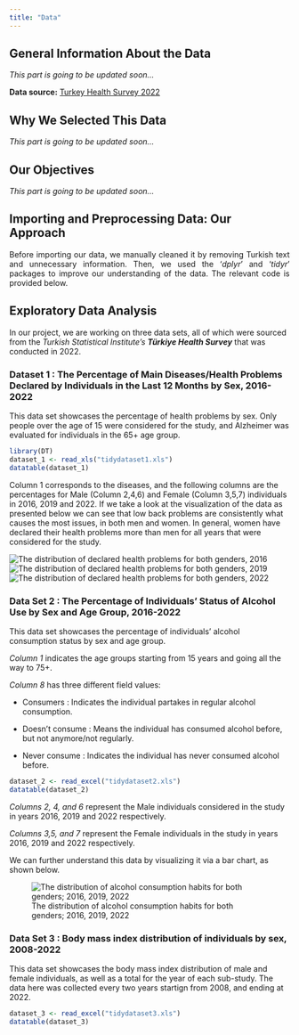 ```yaml
---
title: "Data"
---
```


## General Information About the Data

*This part is going to be updated soon...*

**Data source:** [Turkey Health Survey 2022](https://data.tuik.gov.tr/Bulten/Index?p=Turkiye-Saglik-Arastirmasi-2022-49747)

## Why We Selected This Data

*This part is going to be updated soon...*

## Our Objectives

*This part is going to be updated soon...*

## Importing and Preprocessing Data: Our Approach

::: {style="text-align: justify"}
Before importing our data, we manually cleaned it by removing Turkish text and unnecessary information. Then, we used the '*dplyr*' and '*tidyr*' packages to improve our understanding of the data. The relevant code is provided below.
:::

## Exploratory Data Analysis

In our project, we are working on three data sets, all of which were sourced from the *Turkish Statistical Institute's* ***Türkiye Health Survey*** that was conducted in 2022.

### Dataset 1 : The Percentage of Main Diseases/Health Problems Declared by Individuals in the Last 12 Months by Sex, 2016-2022

This data set showcases the percentage of health problems by sex. Only people over the age of 15 were considered for the study, and Alzheimer was evaluated for individuals in the 65+ age group.

```r
library(DT)
dataset_1 <- read_xls("tidydataset1.xls")
datatable(dataset_1)
```

Column 1 corresponds to the diseases, and the following columns are the percentages for Male (Column 2,4,6) and Female (Column 3,5,7) individuals in 2016, 2019 and 2022. If we take a look at the visualization of the data as presented below we can see that low back problems are consistently what causes the most issues, in both men and women. In general, women have declared their health problems more than men for all years that were considered for the study.

![The distribution of declared health problems for both genders, 2016](2016_dataset_1.png) ![The distribution of declared health problems for both genders, 2019](2019_dataset_1.png) ![The distribution of declared health problems for both genders, 2022](2022_dataset_1.png)

### Data Set 2 : The Percentage of Individuals' Status of Alcohol Use by Sex and Age Group, 2016-2022

This data set showcases the percentage of individuals' alcohol consumption status by sex and age group.

*Column 1* indicates the age groups starting from 15 years and going all the way to 75+.

*Column 8* has three different field values:

-   Consumers : Indicates the individual partakes in regular alcohol consumption.

-   Doesn't consume : Means the individual has consumed alcohol before, but not anymore/not regularly.

-   Never consume : Indicates the individual has never consumed alcohol before.

```r
dataset_2 <- read_excel("tidydataset2.xls")
datatable(dataset_2)
```

*Columns 2, 4, and 6* represent the Male individuals considered in the study in years 2016, 2019 and 2022 respectively.

*Columns 3,5, and 7* represent the Female individuals in the study in years 2016, 2019 and 2022 respectively.

We can further understand this data by visualizing it via a bar chart, as shown below.

![The distribution of alcohol consumption habits for both genders; 2016, 2019, 2022](chart_dataset_2.png)

### Data Set 3 : Body mass index distribution of individuals by sex, 2008-2022

This data set showcases the body mass index distribution of male and female individuals, as well as a total for the year of each sub-study. The data here was collected every two years startign from 2008, and ending at 2022.

```r
dataset_3 <- read_excel("tidydataset3.xls")
datatable(dataset_3)
```
